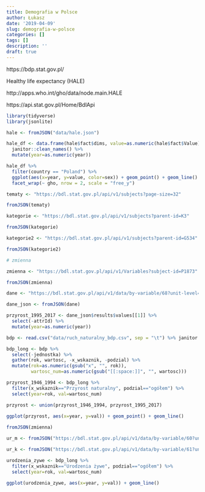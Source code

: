 ```yaml
---
title: Demografia w Polsce
author: Łukasz
date: '2019-04-09'
slug: demografia-w-polsce
categories: []
tags: []
description: ''
draft: true
---
```



https://bdp.stat.gov.pl/

Healthy life expectancy (HALE)

http://apps.who.int/gho/data/node.main.HALE

https://api.stat.gov.pl/Home/BdlApi

```r
library(tidyverse)
library(jsonlite)

hale <- fromJSON("data/hale.json")

hale_df <- data.frame(hale$fact$dims, value=as.numeric(hale$fact$Value)) %>%
  janitor::clean_names() %>%
  mutate(year=as.numeric(year))

hale_df %>%
  filter(country == "Poland") %>%
  ggplot(aes(x=year, y=value, color=sex)) + geom_point() + geom_line() +
  facet_wrap(~ gho, nrow = 2, scale = "free_y")

```

```r
tematy <- "https://bdl.stat.gov.pl/api/v1/subjects?page-size=32"

fromJSON(tematy)

kategorie <- "https://bdl.stat.gov.pl/api/v1/subjects?parent-id=K3"

fromJSON(kategorie)

kategorie2 <- "https://bdl.stat.gov.pl/api/v1/subjects?parent-id=G534"

fromJSON(kategorie2)

# zmienna

zmienna <- "https://bdl.stat.gov.pl/api/v1/Variables?subject-id=P1873"

fromJSON(zmienna)

dane <- "https://bdl.stat.gov.pl/api/v1/data/by-variable/68?unit-level=0&page-size=16"

dane_json <- fromJSON(dane)

przyrost_1995_2017 <- dane_json$results$values[[1]] %>%
  select(-attrId) %>%
  mutate(year=as.numeric(year))

```



```r
bdp <- read.csv("data/ruch_naturalny_bdp.csv", sep = "\t") %>% janitor::clean_names()

bdp_long <- bdp %>%
  select(-jednostka) %>%
  gather(rok, wartosc, -x_wskaznik, -podzial) %>%
  mutate(rok=as.numeric(gsub("x", "", rok)),
         wartosc_num=as.numeric(gsub("[[:space:]]", "", wartosc)))

przyrost_1946_1994 <- bdp_long %>%
  filter(x_wskaznik=="Przyrost naturalny", podzial=="ogółem") %>%
  select(year=rok, val=wartosc_num)

przyrost <- union(przyrost_1946_1994, przyrost_1995_2017)
  
ggplot(przyrost, aes(x=year, y=val)) + geom_point() + geom_line()

```

```r
fromJSON(zmienna)

ur_m <- fromJSON("https://bdl.stat.gov.pl/api/v1/data/by-variable/60?unit-level=0&page-size=16")

ur_k <- fromJSON("https://bdl.stat.gov.pl/api/v1/data/by-variable/61?unit-level=0&page-size=16")

```

```r

urodzenia_zywe <- bdp_long %>%
  filter(x_wskaznik=="Urodzenia żywe", podzial=="ogółem") %>%
  select(year=rok, val=wartosc_num)

ggplot(urodzenia_zywe, aes(x=year, y=val)) + geom_line()

```

```r

```

